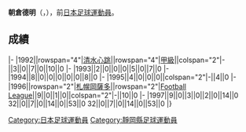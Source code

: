 {{Infobox football biography
|name=朝倉德明
|image=
|fullname=朝倉德明
|birth_date={{Birth date and age|1973|5|11}}
|cityofbirth=[[静岡縣|静岡縣]]
|countryofbirth=[[日本|日本]]
|position=[[中场|中场]]
|currentclub=
|years=1992-1995<br/>1996-1997
|clubs=[[清水心跳|清水心跳]]<br/>[[札幌岡薩多|札幌岡薩多]]
|caps(goals)=
|nationalyears=
|nationalteam=
|nationalcaps(goals)=
}}
'''朝倉德明'''（{{lang-ja|朝倉徳明}}，{{Bd|1973年|5月11日||}}），前[[日本|日本]][[足球|足球]][[運動員|運動員]]。

==成績==
{{Football player club statistics 1|YYN}}
{{Football player club statistics 2|JPN|YYN}}
|-
|1992||rowspan="4"|[[清水心跳|清水心跳]]||rowspan="4"|[[日本職業足球甲級聯賽|甲級]]||colspan="2"|-||3||0||7||0||10||0
|-
|1993||2||0||0||0||5||0||7||0
|-
|1994||8||0||0||0||0||0||8||0
|-
|1995||4||0||0||0||colspan="2"|-||4||0
|-
|1996||rowspan="2"|[[札幌岡薩多|札幌岡薩多]]||rowspan="2"|[[Japan_Football_League|Football League]]||9||0||1||0||colspan="2"|-||10||0
|-
|1997||9||0||3||0||2||0||14||0
{{Football player club statistics 3|1|JPN}}32||0||7||0||14||0||53||0
{{Football player club statistics 5}}32||0||7||0||14||0||53||0
|}

{{Japan-sport-bio-stub}}
{{Soccer-player-stub}}
[[Category:日本足球運動員|Category:日本足球運動員]]
[[Category:靜岡縣足球運動員|Category:靜岡縣足球運動員]]